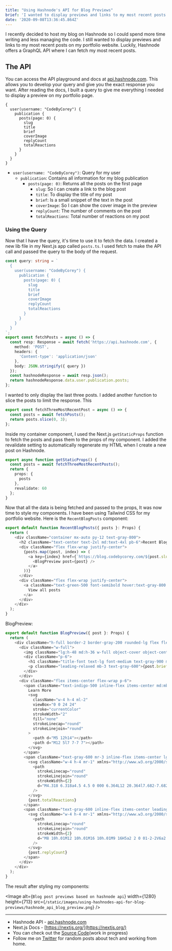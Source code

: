 ```yaml
---
title: "Using Hashnode's API for Blog Previews"
brief: 'I wanted to display previews and links to my most recent posts on my portfolio website. Hashnode offers a GraphQL API to fetch your blog post information.'
date: '2020-09-08T13:36:45.864Z'
---
```


I recently decided to host my blog on Hashnode so I could spend more time writing and less managing the code. I still wanted to display previews and links to my most recent posts on my portfolio website. Luckily, Hashnode offers a GraphQL API where I can fetch my most recent posts.

## The API

You can access the API playground and docs at [api.hashnode.com](https://api.hashnode.com/). This allows you to develop your query and give you the exact response you want. After reading the docs, I built a query to give me everything I needed to display a preview on my portfolio page.

```
{
  user(username: "CodeByCorey") {
    publication {
      posts(page: 0) {
        slug
        title
        brief
        coverImage
        replyCount
        totalReactions
      }
    }
  }
}
```

- `user(username: "CodeByCorey")`: Query for my user
  - `publication`: Contains all information for my blog publication
    - `posts(page: 0)`: Returns all the posts on the first page
      - `slug`: So I can create a link to the blog post
      - `title`: To display the title of my post
      - `brief`: Is a small snippet of the text in the post
      - `coverImage`: So I can show the cover image in the preview
      - `replyCount`: The number of comments on the post
      - `totalReactions`: Total number of reactions on my post

### Using the Query

Now that I have the query, it's time to use it to fetch the data. I created a new lib file in my Next.js app called `posts.ts`. I used fetch to make the API call and passed the query to the body of the request.

```typescript
const query: string = `
  {
    user(username: "CodeByCorey") {
      publication {
        posts(page: 0) {
          slug
          title
          brief
          coverImage
          replyCount
          totalReactions
        }
      }
    }
  }
`;
export const fetchPosts = async () => {
  const resp: Response = await fetch('https://api.hashnode.com', {
    method: 'POST',
    headers: {
      'Content-type': 'application/json'
    },
    body: JSON.stringify({ query })
  });
  const hashnodeResponse = await resp.json();
  return hashnodeResponse.data.user.publication.posts;
};
```

I wanted to only display the last three posts. I added another function to slice the posts to limit the response. This

```typescript
export const fetchThreeMostRecentPost = async () => {
  const posts = await fetchPosts();
  return posts.slice(0, 3);
};
```

Inside my container component, I used the Next.js `getStaticProps` function to fetch the posts and pass them to the props of my component. I added the revalidate setting to automatically regenerate my HTML when I create a new post on Hashnode.

```typescript
export async function getStaticProps() {
  const posts = await fetchThreeMostRecentPosts();
  return {
    props: {
      posts
    },
    revalidate: 60
  };
}
```

Now that all the data is being fetched and passed to the props, It was now time to style my components. I have been using Tailwind CSS for my portfolio website. Here is the `RecentBlogPosts` component:

```typescript
export default function RecentBlogPosts({ posts }: Props) {
  return (
    <div className="container mx-auto py-12 text-gray-800">
      <h2 className="text-center text-2xl md:text-4xl pb-6">Recent Blog Posts</h2>
      <div className="flex flex-wrap justify-center">
        {posts.map((post, index) => (
          <a key={index} href={`https://blog.codebycorey.com/${post.slug}`} className="md:w-2/3 lg:w-1/3 px-5 my-2">
            <BlogPreview post={post} />
          </a>
        ))}
      </div>
      <div className="flex flex-wrap justify-center">
        <a className="text-green-500 font-semibold hover:text-gray-800 py-4 px-4 rounded" href="https://blog.codebycorey.com/">
          View all posts
        </a>
      </div>
    </div>
  );
}
```

BlogPreview:

```typescript
export default function BlogPreview({ post }: Props) {
  return (
    <div className="h-full border-2 border-gray-200 rounded-lg flex flex-col justify-between">
      <div className="w-full">
        <img className="lg:h-48 md:h-36 w-full object-cover object-center" src={post.coverImage} alt="blog" />
        <div className="p-6">
          <h1 className="title-font text-lg font-medium text-gray-900 mb-3">{post.title}</h1>
          <p className="leading-relaxed mb-3 text-gray-600">{post.brief}</p>
        </div>
      </div>
      <div className="flex items-center flex-wrap p-6">
        <span className="text-indigo-500 inline-flex items-center md:mb-2 lg:mb-0">
          Learn More
          <svg
            className="w-4 h-4 ml-2"
            viewBox="0 0 24 24"
            stroke="currentColor"
            strokeWidth="2"
            fill="none"
            strokeLinecap="round"
            strokeLinejoin="round"
          >
            <path d="M5 12h14"></path>
            <path d="M12 5l7 7-7 7"></path>
          </svg>
        </span>
        <span className="text-gray-600 mr-3 inline-flex items-center lg:ml-auto md:ml-0 ml-auto leading-none text-sm pr-3 py-1 border-r-2 border-gray-300">
          <svg className="w-4 h-4 mr-1" xmlns="http://www.w3.org/2000/svg" fill="none" viewBox="0 0 24 24" stroke="currentColor">
            <path
              strokeLinecap="round"
              strokeLinejoin="round"
              strokeWidth={2}
              d="M4.318 6.318a4.5 4.5 0 000 6.364L12 20.364l7.682-7.682a4.5 4.5 0 00-6.364-6.364L12 7.636l-1.318-1.318a4.5 4.5 0 00-6.364 0z"
            />
          </svg>
          {post.totalReactions}
        </span>
        <span className="text-gray-600 inline-flex items-center leading-none text-sm">
          <svg className="w-4 h-4 mr-1" xmlns="http://www.w3.org/2000/svg" fill="none" viewBox="0 0 24 24" stroke="currentColor">
            <path
              strokeLinecap="round"
              strokeLinejoin="round"
              strokeWidth={2}
              d="M8 10h.01M12 10h.01M16 10h.01M9 16H5a2 2 0 01-2-2V6a2 2 0 012-2h14a2 2 0 012 2v8a2 2 0 01-2 2h-5l-5 5v-5z"
            />
          </svg>
          {post.replyCount}
        </span>
      </div>
    </div>
  );
}
```

The result after styling my components:

<Image
  alt={`Blog post previews based on hashnode api`}
  width={1280}
  height={713}
  src={`/static/images/using-hashnodes-api-for-blog-previews/hashnode_api_blog_preview.png`}
/>

---

- Hashnode API - [api.hashnode.com](https://api.hashnode.com/)
- Next.js Docs - [https://nextjs.org/](https://nextjs.org/)
- You can check out the [Source Code](https://github.com/CodeByCorey/codebycorey.com)(work in progress)
- Follow me on [Twitter](https://twitter.com/CodeByCorey) for random posts about tech and working from home.
